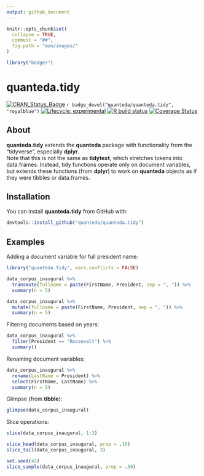 ```yaml
---
output: github_document
---
```


```r
knitr::opts_chunk$set(
  collapse = TRUE,
  comment = "##",
  fig.path = "man/images/"
)
```
```r
library("badger")
```

# quanteda.tidy

<!-- badges: start -->
[![CRAN_Status_Badge](http://www.r-pkg.org/badges/version/quanteda.tidy)](https://cran.r-project.org/package=quanteda.tidy)
`r badge_devel("quanteda/quanteda.tidy", "royalblue")`
[![Lifecycle: experimental](https://img.shields.io/badge/lifecycle-experimental-orange.svg)](https://www.tidyverse.org/lifecycle/#experimental)
[![R build status](https://github.com/quanteda/quanteda.tidy/workflows/R-CMD-check/badge.svg)](https://github.com/quanteda/quanteda.tidy/actions)
[![Coverage Status](https://img.shields.io/codecov/c/github/quanteda/quanteda.tidy/master.svg)](https://codecov.io/github/quanteda/quanteda.tidy?branch=master)
<!-- badges: end -->


## About

**quanteda.tidy** extends the **quanteda** package with functionality from the "tidyverse", especially **dplyr**.  
Note that this is not the same as **tidytext**, which stretches tokens into data.frames.  Instead, tidy functions operate only on document variables, but extends these functions (from **dplyr**) to work on **quanteda** objects as if they were tibbles or data.frames.

## Installation

You can install **quanteda.tidy** from GitHub with:

```r
devtools::install_github("quanteda/quanteda.tidy")
```


## Examples

Adding a document variable for full president name:
```r
library("quanteda.tidy", warn.conflicts = FALSE)

data_corpus_inaugural %>%
  transmute(fullname = paste(FirstName, President, sep = ", ")) %>%
  summary(n = 5)

data_corpus_inaugural %>%
  mutate(fullname = paste(FirstName, President, sep = ", ")) %>%
  summary(n = 5)
```

Filtering documents based on years:
```r
data_corpus_inaugural %>%
  filter(President == "Roosevelt") %>%
  summary()
```

Renaming document variables:
```r
data_corpus_inaugural %>%
  rename(LastName = President) %>%
  select(FirstName, LastName) %>%
  summary(n = 5)
```

Glimpse (from **tibble**):
```r
glimpse(data_corpus_inaugural)
```

Slice operations:
```r
slice(data_corpus_inaugural, 1:3)

slice_head(data_corpus_inaugural, prop = .10)
slice_tail(data_corpus_inaugural, 3)

set.seed(42)
slice_sample(data_corpus_inaugural, prop = .50)
```
